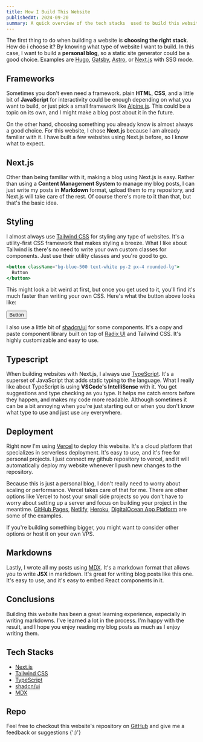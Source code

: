 ```yaml
---
title: How I Build This Website
publishedAt: 2024-09-20
summary: A quick overview of the tech stacks  used to build this website.
---
```


The first thing to do when building a website is **choosing the right stack**. How do i choose it? By knowing what type of website I want to build. In this case, I want to build a **personal blog**, so a static site generator could be a good choice. Examples are [Hugo](https://gohugo.io/), [Gatsby](https://www.gatsbyjs.com/), [Astro](https://astro.build/), or [Next.js](https://nextjs.org/) with SSG mode.

## Frameworks

Sometimes you don't even need a framework. plain **HTML**, **CSS**, and a little bit of **JavaScript** for interactivity could be enough depending on what you want to build, or just pick a small framework like [Alpine.js](https://alpinejs.dev/). This could be a topic on its own, and I might make a blog post about it in the future.

On the other hand, choosing something you already know is almost always a good choice. For this website, I chose **Next.js** because I am already familiar with it. I have built a few websites using Next.js before, so I know what to expect.

## Next.js

Other than being familiar with it, making a blog using Next.js is easy. Rather than using a **Content Management System** to manage my blog posts, I can just write my posts in **Markdown** format, upload them to my repository, and Next.js will take care of the rest. Of course there's more to it than that, but that's the basic idea.

## Styling

I almost always use [Tailwind CSS](https://tailwindcss.com/) for styling any type of websites. It's a utility-first CSS framework that makes styling a breeze. What I like about Tailwind is there's no need to write your own custom classes for components. Just use their utility classes and you're good to go.

```jsx
<button className="bg-blue-500 text-white py-2 px-4 rounded-lg">
  Button
</button>
```

This might look a bit weird at first, but once you get used to it, you'll find it's much faster than writing your own CSS. Here's what the button above looks like:

<button className="not-prose bg-blue-500 text-white py-2 px-4 rounded-lg">
  Button
</button>

I also use a little bit of [shadcn/ui](https://ui.shadcn.com/) for some components. It's a copy and paste component library built on top of [Radix UI](https://www.radix-ui.com/) and Tailwind CSS. It's highly customizable and easy to use.

## Typescript

When building websites with Next.js, I always use [TypeScript](https://www.typescriptlang.org/). It's a superset of JavaScript that adds static typing to the language. What I really like about TypeScript is using **VSCode's IntelliSense** with it. You get suggestions and type checking as you type. It helps me catch errors before they happen, and makes my code more readable. Although sometimes it can be a bit annoying when you're just starting out or when you don't know what type to use and just use `any` everywhere.

## Deployment

Right now I'm using [Vercel](https://vercel.com/home) to deploy this website. It's a cloud platform that specializes in serverless deployment. It's easy to use, and it's free for personal projects. I just connect my github repository to vercel, and it will automatically deploy my website whenever I push new changes to the repository.

Because this is just a personal blog, I don't really need to worry about scaling or performance. Vercel takes care of that for me. There are other options like Vercel to host your small side projects so you don't have to worry about setting up a server and focus on building your project in the meantime. [GitHub Pages](https://pages.github.com/), [Netlify](https://www.netlify.com/), [Heroku](https://www.heroku.com/), [DigitalOcean App Platform](https://www.digitalocean.com/products/app-platform) are some of the examples.

If you're building something bigger, you might want to consider other options or host it on your own VPS.

## Markdowns

Lastly, I wrote all my posts using [MDX](https://mdxjs.com/). It's a markdown format that allows you to write **JSX** in markdown. It's great for writing blog posts like this one. It's easy to use, and it's easy to embed React components in it.

## Conclusions

Building this website has been a great learning experience, especially in writing markdowns. I've learned a lot in the process. I'm happy with the result, and I hope you enjoy reading my blog posts as much as I enjoy writing them.

## Tech Stacks

- [Next.js](https://github.com/vercel/next.js)
- [Tailwind CSS](https://github.com/tailwindlabs/tailwindcss)
- [TypeScript](https://github.com/microsoft/TypeScript)
- [shadcn/ui](https://github.com/shadcn-ui/ui)
- [MDX](https://github.com/mdx-js/mdx/)

## Repo

Feel free to checkout this website's repository on [GitHub](https://github.com/ausathdzil/ausathikram) and give me a feedback or suggestions {':)'}
